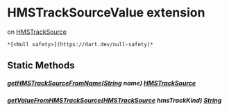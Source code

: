 # HMSTrackSourceValue extension

on [HMSTrackSource](../enum_hms_track_source/HMSTrackSource-class)

    *[<Null safety>](https://dart.dev/null-safety)*

## Static Methods

##### [getHMSTrackSourceFromName](../enum_hms_track_source/HMSTrackSourceValue/getHMSTrackSourceFromName)([String](https://api.flutter.dev/flutter/dart-core/String-class.html) name) [HMSTrackSource](../enum_hms_track_source/HMSTrackSource-class)

##### [getValueFromHMSTrackSource](../enum_hms_track_source/HMSTrackSourceValue/getValueFromHMSTrackSource)([HMSTrackSource](../enum_hms_track_source/HMSTrackSource-class) hmsTrackKind) [String](https://api.flutter.dev/flutter/dart-core/String-class.html)
